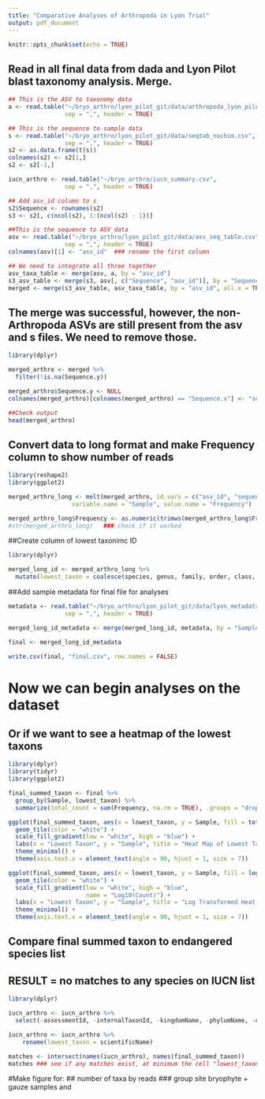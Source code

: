 ```yaml
---
title: "Comparative Analyses of Arthropoda in Lyon Trial"
output: pdf_document
---
```


```r
knitr::opts_chunk$set(echo = TRUE)
```

## Read in all final data from dada and Lyon Pilot blast taxonomy analysis. Merge.
```r
## This is the ASV to taxonomy data
a <- read.table("~/bryo_arthro/lyon_pilot_git/data/arthropoda_lyon_pilot.csv", 
                sep = ",", header = TRUE) 

## This is the sequence to sample data
s <- read.table("~/bryo_arthro/lyon_pilot_git/data/seqtab_nochim.csv", 
                sep = ",", header = TRUE)
s2 <- as.data.frame(t(s))
colnames(s2) <- s2[1,]
s2 <- s2[-1,]

iucn_arthro <- read.table("~/bryo_arthro/iucn_summary.csv", 
                sep = ",", header = TRUE)

## Add asv_id column to s
s2$Sequence <- rownames(s2)
s3 <- s2[, c(ncol(s2), 1:(ncol(s2) - 1))]

##This is the sequence to ASV data
asv <- read.table("~/bryo_arthro/lyon_pilot_git/data/asv_seq_table.csv", 
                sep = ",", header = TRUE)
colnames(asv)[1] <- "asv_id"  ### rename the first column

## We need to integrate all three together
asv_taxa_table <- merge(asv, a, by = "asv_id")
s3_asv_table <- merge(s3, asv[, c("Sequence", "asv_id")], by = "Sequence", all.x = TRUE)
merged <- merge(s3_asv_table, asv_taxa_table, by = "asv_id", all.x = TRUE)
```

## The merge was successful, however, the non-Arthropoda ASVs are still present from the asv and s files. We need to remove those.
```r
library(dplyr)

merged_arthro <- merged %>%
  filter(!is.na(Sequence.y))

merged_arthro$Sequence.y <- NULL
colnames(merged_arthro)[colnames(merged_arthro) == "Sequence.x"] <- "sequence"

##Check output
head(merged_arthro)
```

## Convert data to long format and make Frequency column to show number of reads
```r
library(reshape2)
library(ggplot2)

merged_arthro_long <- melt(merged_arthro, id.vars = c("asv_id", "sequence", "count", "percent_match", "kingdom", "phylum", "class", "order", "family", "genus", "species"),
                  variable.name = "Sample", value.name = "Frequency")

merged_arthro_long$Frequency <- as.numeric(trimws(merged_arthro_long$Frequency))
#str(merged_arthro_long)   ### check if it worked
```

##Create column of lowest taxonimc ID
```r
library(dplyr)

merged_long_id <- merged_arthro_long %>%
  mutate(lowest_taxon = coalesce(species, genus, family, order, class, phylum, kingdom))
```

##Add sample metadata for final file for analyses
```r
metadata <- read.table("~/bryo_arthro/lyon_pilot_git/data/lyon_metadata.csv",
                sep = ",", header = TRUE)

merged_long_id_metadata <- merge(merged_long_id, metadata, by = "Sample", all.x = TRUE)

final <- merged_long_id_metadata

write.csv(final, "final.csv", row.names = FALSE)

```


# Now we can begin analyses on the dataset

## Or if we want to see a heatmap of the lowest taxons 
```r
library(dplyr)
library(tidyr)
library(ggplot2)

final_summed_taxon <- final %>%
  group_by(Sample, lowest_taxon) %>%
  summarize(total_count = sum(Frequency, na.rm = TRUE), .groups = "drop")

ggplot(final_summed_taxon, aes(x = lowest_taxon, y = Sample, fill = total_count)) +
  geom_tile(color = "white") +
  scale_fill_gradient(low = "white", high = "blue") +
  labs(x = "Lowest Taxon", y = "Sample", title = "Heat Map of Lowest Taxons Across Samples") +
  theme_minimal() +
  theme(axis.text.x = element_text(angle = 90, hjust = 1, size = 7))

ggplot(final_summed_taxon, aes(x = lowest_taxon, y = Sample, fill = log10(total_count + 1))) + 
  geom_tile(color = "white") +
  scale_fill_gradient(low = "white", high = "blue", 
                      name = "Log10(Count)") + 
  labs(x = "Lowest Taxon", y = "Sample", title = "Log Transformed Heat Map of Lowest Taxons Across Samples") +
  theme_minimal() +
  theme(axis.text.x = element_text(angle = 90, hjust = 1, size = 7))
```
## Compare final summed taxon to endangered species list
## RESULT = no matches to any species on IUCN list
```r
library(dplyr)

iucn_arthro <- iucn_arthro %>%
  select(-assessmentId, -internalTaxonId, -kingdomName, -phylumName, -orderName, -className, -familyName, -genusName, -infraType, -infraAuthority, -infraName)

iucn_arthro <- iucn_arthro %>%
    rename(lowest_taxon = scientificName)

matches <- intersect(names(iucn_arthro), names(final_summed_taxon))
matches ### see if any matches exist, at minimum the cell "lowest_taxon" should show as a match
```

#Make figure for:
## number of taxa by reads
### group site bryophyte + gauze samples and 

```r

```




